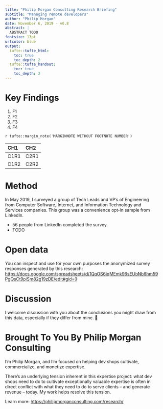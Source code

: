 ```yaml
---
title: "Philip Morgan Consulting Research Briefing"
subtitle: "Managing remote developers"
author: "Philip Morgan"
date: November 6, 2019 - v0.8
abstract: |
  ABSTRACT TODO
fontsize: 13pt
urlcolor: blue
output:
  tufte::tufte_html:
    toc: true
    toc_depth: 2
  tufte::tufte_handout:
    toc: true
    toc_depth: 2
---
```


\newpage
# Key Findings

1. F1
2. F2
3. F3
4. F4

`r tufte::margin_note('MARGINNOTE WITHOUT FOOTNOTE NUMBER')`

| CH1 | CH2 |
|:--------------|:-----------|
| C1R1 | C2R1 |
| C1R2  | C2R2 |

\newpage

# Method

In May 2019, I surveyed a group of Tech Leads and VP's of Engineering from Computer Software, Internet, and Information Technology and Services companies. This group was a convenience opt-in sample from LinkedIn.

- 56 people from LinkedIn completed the survey.
- TODO

# Open data

You can inspect and use for your own purposes the anonymized survey responses generated by this research: <https://docs.google.com/spreadsheets/d/1QqOS6iqMEmk96sEUbNb6hm59PgQsCt9piSm82g19zDE/edit#gid=0>

# Discussion

I welcome discussion with you about the conclusions you might draw from this data, especially if they differ from mine. 

# Brought To You By Philip Morgan Consulting

I'm Philip Morgan, and I'm focused on helping dev shops cultivate, commercialize, and monetize expertise. 

There's an underlying tension inherent in this expertise project: what dev shops need to do to cultivate exceptionally valuable expertise is often in direct conflict with what they need to do to serve clients -- and generate revenue -- today. My work helps resolve this tension. 

Learn more: 
<https://philipmorganconsulting.com/research/>

